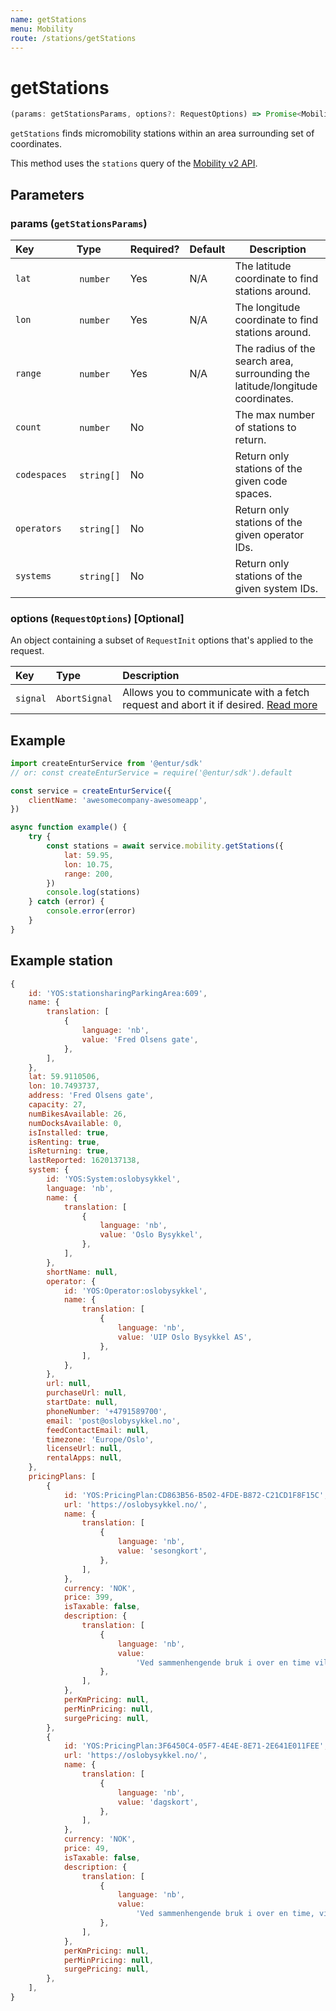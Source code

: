 ```yaml
---
name: getStations
menu: Mobility
route: /stations/getStations
---
```


# getStations

```typescript
(params: getStationsParams, options?: RequestOptions) => Promise<MobilityTypes.Station[]>
```

`getStations` finds micromobility stations within an area surrounding set of coordinates.

This method uses the `stations` query of the [Mobility v2 API](https://developer.entur.org/pages-mobility-docs-mobility-v2).

## Parameters

### params (`getStationsParams`)

| Key          | Type        | Required? | Default | Description                                                                    |
| :----------- | :---------- | :-------- | :------ | ------------------------------------------------------------------------------ |
| `lat`        |  `number`   | Yes       | N/A     | The latitude coordinate to find stations around.                               |
| `lon`        |  `number`   | Yes       | N/A     | The longitude coordinate to find stations around.                              |
| `range`      |  `number`   | Yes       | N/A     | The radius of the search area, surrounding the latitude/longitude coordinates. |
| `count`      |  `number`   | No        |         | The max number of stations to return.                                          |
| `codespaces` |  `string[]` | No        |         | Return only stations of the given code spaces.                                 |
| `operators`  |  `string[]` | No        |         | Return only stations of the given operator IDs.                                |
| `systems`    |  `string[]` | No        |         | Return only stations of the given system IDs.                                  |

### options (`RequestOptions`) [Optional]

An object containing a subset of `RequestInit` options that's applied to the request.

| Key      | Type          | Description                                                                                                                                       |
| :------- | :------------ | :------------------------------------------------------------------------------------------------------------------------------------------------ |
| `signal` | `AbortSignal` | Allows you to communicate with a fetch request and abort it if desired. [Read more](https://developer.mozilla.org/en-US/docs/Web/API/AbortSignal) |

## Example

```javascript
import createEnturService from '@entur/sdk'
// or: const createEnturService = require('@entur/sdk').default

const service = createEnturService({
    clientName: 'awesomecompany-awesomeapp',
})

async function example() {
    try {
        const stations = await service.mobility.getStations({
            lat: 59.95,
            lon: 10.75,
            range: 200,
        })
        console.log(stations)
    } catch (error) {
        console.error(error)
    }
}
```

## Example station

```javascript
{
    id: 'YOS:stationsharingParkingArea:609',
    name: {
        translation: [
            {
                language: 'nb',
                value: 'Fred Olsens gate',
            },
        ],
    },
    lat: 59.9110506,
    lon: 10.7493737,
    address: 'Fred Olsens gate',
    capacity: 27,
    numBikesAvailable: 26,
    numDocksAvailable: 0,
    isInstalled: true,
    isRenting: true,
    isReturning: true,
    lastReported: 1620137138,
    system: {
        id: 'YOS:System:oslobysykkel',
        language: 'nb',
        name: {
            translation: [
                {
                    language: 'nb',
                    value: 'Oslo Bysykkel',
                },
            ],
        },
        shortName: null,
        operator: {
            id: 'YOS:Operator:oslobysykkel',
            name: {
                translation: [
                    {
                        language: 'nb',
                        value: 'UIP Oslo Bysykkel AS',
                    },
                ],
            },
        },
        url: null,
        purchaseUrl: null,
        startDate: null,
        phoneNumber: '+4791589700',
        email: 'post@oslobysykkel.no',
        feedContactEmail: null,
        timezone: 'Europe/Oslo',
        licenseUrl: null,
        rentalApps: null,
    },
    pricingPlans: [
        {
            id: 'YOS:PricingPlan:CD863B56-B502-4FDE-B872-C21CD1F8F15C',
            url: 'https://oslobysykkel.no/',
            name: {
                translation: [
                    {
                        language: 'nb',
                        value: 'sesongkort',
                    },
                ],
            },
            currency: 'NOK',
            price: 399,
            isTaxable: false,
            description: {
                translation: [
                    {
                        language: 'nb',
                        value:
                            'Ved sammenhengende bruk i over en time vil det forekomme et ekstra gebyr på 15.0 NOK per kvarter.',
                    },
                ],
            },
            perKmPricing: null,
            perMinPricing: null,
            surgePricing: null,
        },
        {
            id: 'YOS:PricingPlan:3F6450C4-05F7-4E4E-8E71-2E641E011FEE',
            url: 'https://oslobysykkel.no/',
            name: {
                translation: [
                    {
                        language: 'nb',
                        value: 'dagskort',
                    },
                ],
            },
            currency: 'NOK',
            price: 49,
            isTaxable: false,
            description: {
                translation: [
                    {
                        language: 'nb',
                        value:
                            'Ved sammenhengende bruk i over en time, vil det forekomme et ekstra gebyr på 15.0 NOK per kvarter.',
                    },
                ],
            },
            perKmPricing: null,
            perMinPricing: null,
            surgePricing: null,
        },
    ],
}
```
